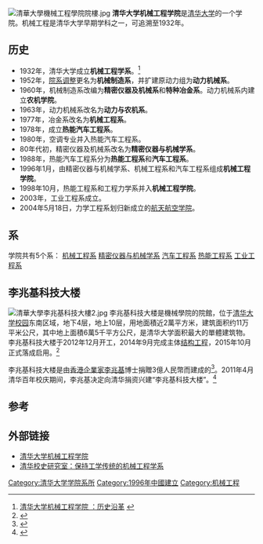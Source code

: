 {{Infobox University Department
 |名称              = 清华大学机械工程学院
 |其他名称        = School of Mechanical Engineering, Tsinghua University
 |徽标              = 
 |徽标说明        =
 |隶属              =[[清华大学|清华大学]]
 |建立时间        =1932年
 |关闭时间        =
 |类型              =学院
 |下属              =5个系
 |主管官员        =
 |主席              =
 |党委书记        =
 |院长              = [[尤政|尤政]]
 |系主任           =
 |所长              =
 |部长              =
 |主任              =
 |头衔              =
 |头衔人名        =
 |教师              =470人
 |员工              =
 |学生              =
 |本科生           =
 |研究生           =
 |博士生           =
 |其他学生        =
 |地址              = {{CHN}}[[北京市|北京市]][[海淀区|海淀区]][[清华园|清华园]]
 |国家              =
 |省                 =
 |市                 =
 |坐标              =
 |网址              =http://www.tsinghua.edu.cn/docsn/jxgcxy/
 |标志              =
 |脚注              =
}}
[[File:清華大學機械工程學院院樓.jpg|thumb]]
'''清华大学机械工程学院'''是[[清华大学|清华大学]]的一个学院。机械工程是清华大学早期学科之一，可追溯至1932年。

== 历史==
*1932年，清华大学成立'''机械工程学系'''。<ref>[http://www.tsinghua.edu.cn/docsn/jxgcxy/cn/history.htm 清华大学机械工程学院 ：历史沿革] {{webarchive|url=https://web.archive.org/web/20101013152432/http://www.tsinghua.edu.cn/docsn/jxgcxy/cn/history.htm |date=2010-10-13 }}</ref> 
*1952年，[[院系调整|院系调整]]更名为'''机械制造系'''，并扩建原动力组为'''动力机械系'''。
*1960年，机械制造系改编为'''精密仪器及机械系'''和'''特种冶金系'''。动力机械系内建立'''农机学院'''。
*1963年，动力机械系改名为'''动力与农机系'''。
*1977年，冶金系改名为'''机械工程系'''。
*1978年，成立'''热能汽车工程系'''。
*1980年，空调专业并入热能汽车工程系。
*80年代初，精密仪器及机械系改名为'''精密仪器与机械学系'''。
*1988年，热能汽车工程系分为'''热能工程系'''和'''汽车工程系'''。
*1996年1月，由精密仪器与机械学系、机械工程系和汽车工程系组成'''机械工程学院'''。
*1998年10月，热能工程系和工程力学系并入'''机械工程学院'''。
*2003年，工业工程系成立。
*2004年5月18日，力学工程系划归新成立的[[清华大学航天航空学院|航天航空学院]]。

== 系 ==
学院共有5个系：
[[清华大学机械工程系|机械工程系]]
[[清华大学精密仪器与机械学系|精密仪器与机械学系]]
[[清华大学汽车工程系|汽车工程系]]
[[清华大学热能工程系|热能工程系]]
[[清华大学工业工程系|工业工程系]]
==李兆基科技大楼==
[[File:清華大學李兆基科技大樓2.jpg|thumb]]
李兆基科技大楼是機械學院的院館，位于[[清华大学校园|清华大学校园]]东南区域，地下4层，地上10层，用地面積近2萬平方米，建筑面积约11万平米公尺，其中地上面積6萬5千平方公尺，是清华大学面积最大的單體建筑物。李兆基科技大楼于2012年12月开工，2014年9月完成主体[[结构工程|结构工程]]，2015年10月正式落成启用。<ref>{{Cite web |url=https://www.tsinghua.edu.cn/zjqh/xyfg/xyjg.htm |title=李兆基科技大楼 |accessdate=2021-05-28 |date=2016-09-29 |publisher=清華大學 |deadurl=yes |archiveurl=https://web.archive.org/web/20211130115521/https://www.tsinghua.edu.cn/zjqh/xyfg/xyjg.htm |archivedate=2021-11-30 |df= }}</ref>

李兆基科技大楼是由[[香港|香港]][[企業家|企業家]][[李兆基|李兆基]]博士捐贈3億人民幣而建成的<ref>{{Cite web |url=https://www.leeshaukee.com.hk/tch/charity/education-mainland/tsinghua-lee-shau-kee-science-and-technology-building.aspx|title=清華大學李兆基科技大楼|accessdate=2021-05-28 |date=2015-10-15 |publisher=李兆基博士 |deadurl=yes |archiveurl=|archivedate=2019-04-05 |df= }}</ref>。2011年4月清华百年校庆期间，李兆基决定向清华捐资兴建“李兆基科技大楼”。<ref>{{Cite web |url=https://www.tsinghua.edu.cn/info/2116/81122.htm|title=李兆基科技大楼落成启用|accessdate=2021-05-28 |date=2015-10-15 |publisher=清華大學 |deadurl=yes |archiveurl=|archivedate=2019-04-05 |df= }}</ref>

== 参考 ==
{{Reflist}}
==外部链接==
* [https://web.archive.org/web/20101007185626/http://www.tsinghua.edu.cn/docsn/jxgcxy/ 清华大学机械工程学院]
* [http://xs.tsinghua.edu.cn/docinfo/board/boarddetail.jsp?columnId=00401&parentColumnId=004&itemSeq=5223 清华校史研究室：保持工学传统的机械工程学系]{{dead link|date=2018年3月 |bot=InternetArchiveBot |fix-attempted=yes }}

{{清华大学/院系}}
[[Category:清华大学学院系所|Category:清华大学学院系所]]
[[Category:1996年中國建立|Category:1996年中國建立]]
[[Category:机械工程|Category:机械工程]]